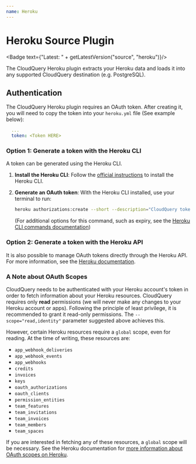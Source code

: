 ```yaml
---
name: Heroku
---
```

# Heroku Source Plugin


<Badge text={"Latest: " + getLatestVersion("source", "heroku")}/>

The CloudQuery Heroku plugin extracts your Heroku data and loads it into any supported CloudQuery destination (e.g. PostgreSQL).

## Authentication

The CloudQuery Heroku plugin requires an OAuth token. After creating it, you
will need to copy the token into your `heroku.yml` file (See example below):

```yaml copy
  ...
  token: <Token HERE>
```

### Option 1: Generate a token with the Heroku CLI

A token can be generated using the Heroku CLI.

 1. **Install the Heroku CLI**: Follow the [official instructions](https://devcenter.heroku.com/articles/heroku-cli) to install the Heroku CLI.
 2. **Generate an OAuth token**: With the Heroku CLI installed, use your terminal to run:
    ```bash
    heroku authorizations:create --short --description="CloudQuery token" --scope="read,identity"
    ```

    (For additional options for this command, such as expiry, see the [Heroku CLI commands documentation](https://devcenter.heroku.com/articles/heroku-cli-commands#heroku-authorizations-create))

### Option 2: Generate a token with the Heroku API

It is also possible to manage OAuth tokens directly through the Heroku API. For more information, see the [Heroku documentation](https://devcenter.heroku.com/articles/platform-api-reference#oauth-authorization-create). 

### A Note about OAuth Scopes

CloudQuery needs to be authenticated with your Heroku account's token in order to fetch information about your Heroku resources.
CloudQuery requires only **read** permissions (we will never make any changes to your Heroku account or apps).
Following the principle of least privilege, it is recommended to grant it read-only permissions. The `--scope="read,identity"`
parameter suggested above achieves this. 

However, certain Heroku resources require a `global` scope, even for reading. At the time of writing, these resources are:
 - `app_webhook_deliveries`
 - `app_webhook_events`
 - `app_webhooks`
 - `credits`
 - `invoices`
 - `keys`
 - `oauth_authorizations`
 - `oauth_clients`
 - `permission_entities`
 - `team_features`
 - `team_invitations`
 - `team_invoices`
 - `team_members`
 - `team_spaces`

If you are interested in fetching any of these resources, a `global` scope will be necessary. See the Heroku documentation for [more information about OAuth scopes on Heroku](https://devcenter.heroku.com/articles/oauth#scopes).
